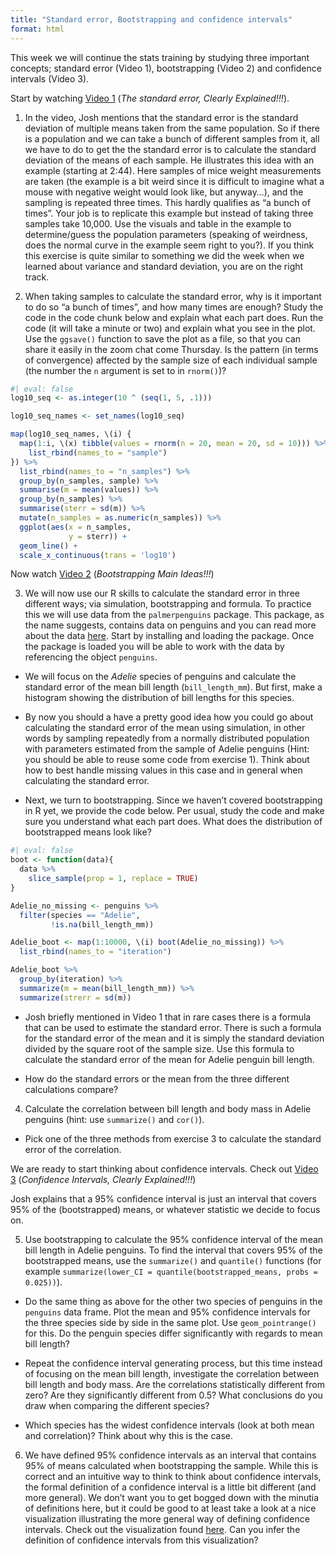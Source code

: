 ```yaml
---
title: "Standard error, Bootstrapping and confidence intervals"
format: html
---
```


This week we will continue the stats training by studying three important concepts; standard error (Video 1), bootstrapping (Video 2) and confidence intervals (Video 3).   

Start by watching [Video 1](https://youtu.be/XNgt7F6FqDU?si=XZe8zkm1IDDxvwfl){target="_blank"} (*The standard error, Clearly Explained!!!*). 

1. In the video, Josh mentions that the standard error is the standard deviation of multiple means taken from the same population. So if there is a population and we can take a bunch of different samples from it, all we have to do to get the the standard error is to calculate the standard deviation of the means of each sample. He illustrates this idea with an example (starting at 2:44). Here samples of mice weight measurements are taken (the example is a bit weird since it is difficult to imagine what a mouse with negative weight would look like, but anyway...), and the sampling is repeated three times. This hardly qualifies as "a bunch of times". Your job is to replicate this example but instead of taking three samples take 10,000. Use the visuals and table in the example to determine/guess the population parameters (speaking of weirdness, does the normal curve in the example seem right to you?). If you think this exercise is quite similar to something we did the week when we learned about variance and standard deviation, you are on the right track.   

2. When taking samples to calculate the standard error, why is it important to do so "a bunch of times", and how many times are enough? Study the code in the code chunk below and explain what each part does. Run the code (it will take a minute or two) and explain what you see in the plot. Use the `ggsave()` function to save the plot as a file, so that you can share it easily in the zoom chat come Thursday. Is the pattern (in terms of convergence) affected by the sample size of each individual sample (the number the `n` argument is set to in `rnorm()`)? 

```r
#| eval: false
log10_seq <- as.integer(10 ^ (seq(1, 5, .1)))

log10_seq_names <- set_names(log10_seq)

map(log10_seq_names, \(i) {
  map(1:i, \(x) tibble(values = rnorm(n = 20, mean = 20, sd = 10))) %>% 
    list_rbind(names_to = "sample")
}) %>%
  list_rbind(names_to = "n_samples") %>% 
  group_by(n_samples, sample) %>% 
  summarise(m = mean(values)) %>% 
  group_by(n_samples) %>% 
  summarise(sterr = sd(m)) %>% 
  mutate(n_samples = as.numeric(n_samples)) %>% 
  ggplot(aes(x = n_samples,
             y = sterr)) +
  geom_line() +
  scale_x_continuous(trans = 'log10')
```

Now watch [Video 2](https://youtu.be/Xz0x-8-cgaQ?si=xFJeubpWZXvJsNvD){target="_blank"} (*Bootstrapping Main Ideas!!!*)

3. We will now use our R skills to calculate the standard error in three different ways; via simulation, bootstrapping and formula. To practice this we will use data from the `palmerpenguins` package. This package, as the name suggests, contains data on penguins and you can read more about the data [here](https://allisonhorst.github.io/palmerpenguins/){target="_blank"}. Start by installing and loading the package. Once the package is loaded you will be able to work with the data by referencing the object `penguins`.

  * We will focus on the *Adelie* species of penguins and calculate the standard error of the mean bill length (`bill_length_mm`). But first, make a histogram showing the distribution of bill lengths for this species. 

  * By now you should a have a pretty good idea how you could go about calculating the standard error of the mean using simulation, in other words by sampling repeatedly from a normally distributed population with parameters estimated from the sample of Adelie penguins (Hint: you should be able to reuse some code from exercise 1). Think about how to best handle missing values in this case and in general when calculating the standard error. 

  * Next, we turn to bootstrapping. Since we haven't covered bootstrapping in R yet, we provide the code below. Per usual, study the code and make sure you understand what each part does. What does the distribution of bootstrapped means look like? 
  
```r
#| eval: false
boot <- function(data){
  data %>% 
    slice_sample(prop = 1, replace = TRUE)
}

Adelie_no_missing <- penguins %>% 
  filter(species == "Adelie", 
         !is.na(bill_length_mm)) 

Adelie_boot <- map(1:10000, \(i) boot(Adelie_no_missing)) %>% 
  list_rbind(names_to = "iteration")

Adelie_boot %>% 
  group_by(iteration) %>% 
  summarize(m = mean(bill_length_mm)) %>% 
  summarize(strerr = sd(m))
```

  * Josh briefly mentioned in Video 1 that in rare cases there is a formula that can be used to estimate the standard error. There is such a formula for the standard error of the mean and it is simply the standard deviation divided by the square root of the sample size. Use this formula to calculate the standard error of the mean for Adelie penguin bill length. 
  
  * How do the standard errors or the mean from the three different calculations compare? 

4. Calculate the correlation between bill length and body mass in Adelie penguins (hint: use `summarize()` and `cor()`). 

  * Pick one of the three methods from exercise 3 to calculate the standard error of the correlation. 
  

We are ready to start thinking about confidence intervals. Check out [Video 3](https://youtu.be/TqOeMYtOc1w?si=1lA81N7A7nnaShfm){target="_blank"} (*Confidence Intervals, Clearly Explained!!!*)

Josh explains that a 95% confidence interval is just an interval that covers 95% of the (bootstrapped) means, or whatever statistic we decide to focus on. 

5. Use bootstrapping to calculate the 95% confidence interval of the mean bill length in Adelie penguins. To find the interval that covers 95% of the bootstrapped means, use the `summarize()` and `quantile()` functions (for example `summarize(lower_CI = quantile(bootstrapped_means, probs = 0.025))`).

  * Do the same thing as above for the other two species of penguins in the `penguins` data frame. Plot the mean and 95% confidence intervals for the three species side by side in the same plot. Use `geom_pointrange()` for this. Do the penguin species differ significantly with regards to mean bill length? 
  
  * Repeat the confidence interval generating process, but this time instead of focusing on the mean bill length, investigate the correlation between bill length and body mass. Are the correlations statistically different from zero? Are they significantly different from 0.5? What conclusions do you draw when comparing the different species? 
  
  * Which species has the widest confidence intervals (look at both mean and correlation)? Think about why this is the case. 
  
6. We have defined 95% confidence intervals as an interval that contains 95% of means calculated when bootstrapping the sample. While this is correct and an intuitive way to think to think about confidence intervals, the formal definition of a confidence interval is a little bit different (and more general). We don't want you to get bogged down with the minutia of definitions here, but it could be good to at least take a look at a nice visualization illustrating the more general way of defining confidence intervals. Check out the visualization found [here](https://rpsychologist.com/d3/ci/){target="_blank"}. Can you infer the definition of confidence intervals from this visualization? 



